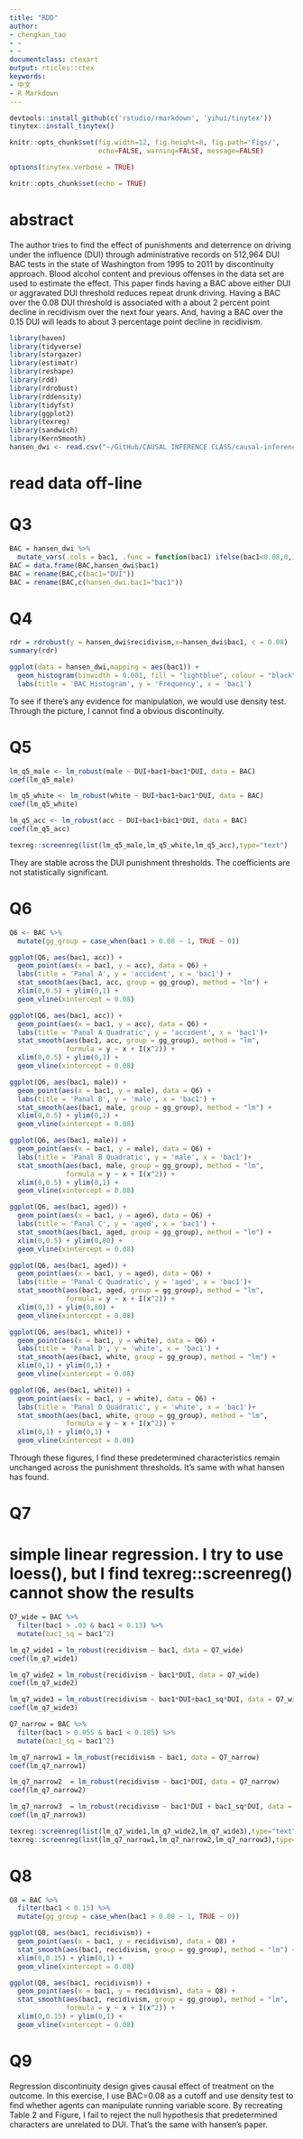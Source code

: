```yaml
---
title: "RDD"
author:
- chengkan_tao
- ~
- ~
documentclass: ctexart
output: rticles::ctex
keywords:
- 中文
- R Markdown
---
```

```r
devtools::install_github(c('rstudio/rmarkdown', 'yihui/tinytex'))
tinytex::install_tinytex()
```

```r
knitr::opts_chunk$set(fig.width=12, fig.height=8, fig.path='Figs/',
                      echo=FALSE, warning=FALSE, message=FALSE)
```

```r
options(tinytex.verbose = TRUE)
```

```r
knitr::opts_chunk$set(echo = TRUE)
```

# abstract

The author tries to find the effect of punishments and deterrence on driving under
the influence (DUI) through administrative records on 512,964 DUI BAC tests in the 
state of Washington from 1995 to 2011 by discontinuity approach. Blood alcohol content 
and previous offenses in the data set are used to estimate the effect.
This paper finds having a BAC above either DUI or aggravated DUI threshold reduces repeat drunk
driving. Having a BAC over the 0.08 DUI threshold is associated with a about 2 percent point 
decline in recidivism over the next four years. And, having a BAC over the 0.15 DUI will leads to about 3 percentage point decline in recidivism.


```r


library(haven)
library(tidyverse)
library(stargazer)
library(estimatr)
library(reshape)
library(rdd)
library(rdrobust)
library(rddensity)
library(tidyfst)
library(ggplot2)
library(texreg)
library(sandwich)
library(KernSmooth)
hansen_dwi <- read.csv("~/GitHub/CAUSAL INFERENCE CLASS/causal-inference-class/Data/hansen_dwi.csv", header=TRUE)

```
# read data off-line

# Q3
```r
BAC = hansen_dwi %>%
  mutate_vars(.cols = bac1, .func = function(bac1) ifelse(bac1<0.08,0,1))
BAC = data.frame(BAC,hansen_dwi$bac1)
BAC = rename(BAC,c(bac1="DUI"))
BAC = rename(BAC,c(hansen_dwi.bac1="bac1"))
```


# Q4
```r
rdr = rdrobust(y = hansen_dwi$recidivism,x=hansen_dwi$bac1, c = 0.08)
summary(rdr)

ggplot(data = hansen_dwi,mapping = aes(bac1)) + 
  geom_histogram(binwidth = 0.001, fill = "lightblue", colour = "black") + 
  labs(title = 'BAC Histogram', y = 'Frequency', x = 'bac1')
```
To see if there’s any evidence for manipulation, we would use density test. Through the 
picture, I cannot find a obvious discontinuity.

# Q5
```r
lm_q5_male <- lm_robust(male ~ DUI+bac1+bac1*DUI, data = BAC)
coef(lm_q5_male)

lm_q5_white <- lm_robust(white ~ DUI+bac1+bac1*DUI, data = BAC)
coef(lm_q5_white)

lm_q5_acc <- lm_robust(acc ~ DUI+bac1+bac1*DUI, data = BAC)
coef(lm_q5_acc)

texreg::screenreg(list(lm_q5_male,lm_q5_white,lm_q5_acc),type="text")
```
They are stable across the DUI punishment thresholds. The coefficients
are not statistically significant.

# Q6
```r
Q6 <- BAC %>% 
  mutate(gg_group = case_when(bac1 > 0.08 ~ 1, TRUE ~ 0))
```

```r
ggplot(Q6, aes(bac1, acc)) +
  geom_point(aes(x = bac1, y = acc), data = Q6) +
  labs(title = 'Panal A', y = 'accident', x = 'bac1') +
  stat_smooth(aes(bac1, acc, group = gg_group), method = "lm") +
  xlim(0,0.5) + ylim(0,1) +
  geom_vline(xintercept = 0.08)

ggplot(Q6, aes(bac1, acc)) +
  geom_point(aes(x = bac1, y = acc), data = Q6) + 
  labs(title = 'Panal A Quadratic', y = 'accident', x = 'bac1')+
  stat_smooth(aes(bac1, acc, group = gg_group), method = "lm", 
              formula = y ~ x + I(x^2)) +
  xlim(0,0.5) + ylim(0,1) +
  geom_vline(xintercept = 0.08)

ggplot(Q6, aes(bac1, male)) +
  geom_point(aes(x = bac1, y = male), data = Q6) +
  labs(title = 'Panal B', y = 'male', x = 'bac1') +
  stat_smooth(aes(bac1, male, group = gg_group), method = "lm") +
  xlim(0,0.5) + ylim(0,1) +
  geom_vline(xintercept = 0.08)

ggplot(Q6, aes(bac1, male)) +
  geom_point(aes(x = bac1, y = male), data = Q6) + 
  labs(title = 'Panal B Quadratic', y = 'male', x = 'bac1')+
  stat_smooth(aes(bac1, male, group = gg_group), method = "lm", 
              formula = y ~ x + I(x^2)) +
  xlim(0,0.5) + ylim(0,1) +
  geom_vline(xintercept = 0.08)

ggplot(Q6, aes(bac1, aged)) +
  geom_point(aes(x = bac1, y = aged), data = Q6) +
  labs(title = 'Panal C', y = 'aged', x = 'bac1') +
  stat_smooth(aes(bac1, aged, group = gg_group), method = "lm") +
  xlim(0,0.5) + ylim(0,80) +
  geom_vline(xintercept = 0.08)

ggplot(Q6, aes(bac1, aged)) +
  geom_point(aes(x = bac1, y = aged), data = Q6) + 
  labs(title = 'Panal C Quadratic', y = 'aged', x = 'bac1')+
  stat_smooth(aes(bac1, aged, group = gg_group), method = "lm", 
              formula = y ~ x + I(x^2)) +
  xlim(0,1) + ylim(0,80) +
  geom_vline(xintercept = 0.08)

ggplot(Q6, aes(bac1, white)) +
  geom_point(aes(x = bac1, y = white), data = Q6) +
  labs(title = 'Panal D', y = 'white', x = 'bac1') +
  stat_smooth(aes(bac1, white, group = gg_group), method = "lm") +
  xlim(0,1) + ylim(0,1) +
  geom_vline(xintercept = 0.08)

ggplot(Q6, aes(bac1, white)) +
  geom_point(aes(x = bac1, y = white), data = Q6) + 
  labs(title = 'Panal D Quadratic', y = 'white', x = 'bac1')+
  stat_smooth(aes(bac1, white, group = gg_group), method = "lm", 
              formula = y ~ x + I(x^2)) +
  xlim(0,1) + ylim(0,1) +
  geom_vline(xintercept = 0.08)
```
Through these figures, I find these predetermined characteristics remain unchanged
across the punishment thresholds. It's same with what hansen has found.

# Q7
# simple linear regression. I try to use loess(), but I find texreg::screenreg() cannot show the results
```r
Q7_wide = BAC %>% 
  filter(bac1 > .03 & bac1 < 0.13) %>%
  mutate(bac1_sq = bac1^2)
```

```r
lm_q7_wide1 = lm_robust(recidivism ~ bac1, data = Q7_wide)
coef(lm_q7_wide1)

lm_q7_wide2 = lm_robust(recidivism ~ bac1*DUI, data = Q7_wide)
coef(lm_q7_wide2)

lm_q7_wide3 = lm_robust(recidivism ~ bac1*DUI+bac1_sq*DUI, data = Q7_wide)
coef(lm_q7_wide3)
```

```r
Q7_narrow = BAC %>% 
  filter(bac1 > 0.055 & bac1 < 0.105) %>%
  mutate(bac1_sq = bac1^2)
```

```r
lm_q7_narrow1 = lm_robust(recidivism ~ bac1, data = Q7_narrow)
coef(lm_q7_narrow1)

lm_q7_narrow2  = lm_robust(recidivism ~ bac1*DUI, data = Q7_narrow)
coef(lm_q7_narrow2)

lm_q7_narrow3  = lm_robust(recidivism ~ bac1*DUI + bac1_sq*DUI, data = Q7_narrow)
coef(lm_q7_narrow3)
```

```r
texreg::screenreg(list(lm_q7_wide1,lm_q7_wide2,lm_q7_wide3),type="text")
texreg::screenreg(list(lm_q7_narrow1,lm_q7_narrow2,lm_q7_narrow3),type="text")
```

# Q8
```r
Q8 = BAC %>% 
  filter(bac1 < 0.15) %>%
  mutate(gg_group = case_when(bac1 > 0.08 ~ 1, TRUE ~ 0))
```

```r
ggplot(Q8, aes(bac1, recidivism)) +
  geom_point(aes(x = bac1, y = recidivism), data = Q8) +
  stat_smooth(aes(bac1, recidivism, group = gg_group), method = "lm") +
  xlim(0,0.15) + ylim(0,1) +
  geom_vline(xintercept = 0.08)

ggplot(Q8, aes(bac1, recidivism)) +
  geom_point(aes(x = bac1, y = recidivism), data = Q8) +
  stat_smooth(aes(bac1, recidivism, group = gg_group), method = "lm",
              formula = y ~ x + I(x^2)) +
  xlim(0,0.15) + ylim(0,1) +
  geom_vline(xintercept = 0.08)
```

# Q9

Regression discontinuity design gives causal effect of treatment on the outcome.
In this exercise, I use BAC=0.08 as a cutoff and use density test to find whether 
agents can manipulate running variable score. By recreating Table 2 and Figure, 
I fail to reject the null hypothesis that predetermined characters are unrelated 
to DUI. That's the same with hansen's paper.






